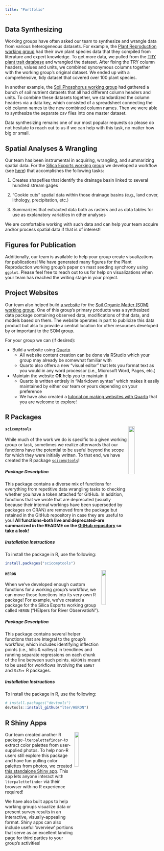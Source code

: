 ```yaml
---
title: "Portfolio"
---
```


## Data Synthesizing

Working groups have often asked our team to synthesize and wrangle data from various heterogeneous datasets. For example, the [Plant Reproduction working group](https://lternet.edu/working-groups/identifying-environmental-drivers-of-plant-reproduction-across-lter-sites/) had their own plant species data that they compiled from literature and expert knowledge. To get more data, we pulled from the [TRY plant trait database](https://www.try-db.org/TryWeb/Home.php) and wrangled the dataset. After fixing the TRY column headers, values and units, we combined synonymous columns together with the working group's original dataset. We ended up with a comprehensive, tidy dataset that covered over 100 plant species. 

In another example, the [Soil Phosphorus working group](https://lternet.edu/working-groups/soil-p-control-of-c-and-n/) had gathered a bunch of soil nutrient datasets that all had different column headers and units. To combine these datasets together, we standardized the column headers via a data key, which consisted of a spreadsheet connecting the old column names to the new combined column names. Then we were able to synthesize the separate csv files into one master dataset. 

Data synthesizing remains one of our most popular requests so please do not hesitate to reach out to us if we can help with this task, no matter how big or small. 

## Spatial Analyses & Wrangling

Our team has been instrumental in acquiring, wrangling, and summarizing spatial data. For the [Silica Exports working group](https://lternet.edu/working-groups/from-poles-to-tropics-a-multi-biome-synthesis-investigating-the-controls-on-river-si-exports/) we developed a workflow (see [here](https://github.com/lter/lterwg-si-export)) that accomplishes the following tasks:

1. Creates shapefiles that identify the drainage basin linked to several hundred stream gages

2. "Cookie cuts" spatial data within those drainage basins (e.g., land cover, lithology, precipitation, etc.)

3. Summarizes that extracted data both as rasters and as data tables for use as explanatory variables in other analyses

We are comfortable working with such data and can help your team acquire and/or process spatial data if that is of interest!

## Figures for Publication

Additionally, our team is available to help your group create visualizations for publications! We have generated many figures for the Plant Reproduction working group's paper on mast seeding synchrony using `ggplot`. Please feel free to reach out to us for help on visualizations when your team has reached the writing stage in your project.  

## Project Websites

Our team also helped build [a website](https://lter.github.io/som-website/index.html) for the [Soil Organic Matter (SOM) working group](https://lternet.edu/working-groups/advancing-soil-organic-matter-research/). One of this group's primary products was a synthesized data package containing observed data, modifications of that data, and models based on them. The website operates in part to publicize this data product but also to provide a central location for other resources developed by or important to the SOM group. 

For your group we can (if desired):

- Build a website using [Quarto](https://quarto.org/)
    - All website content creation can be done via RStudio which your group may already be somewhat familiar with
    - Quarto also offers a new "visual editor" that lets you format text as you would in any word processor (i.e., Microsoft Word, Pages, etc.)
- Maintain the website **OR** help *you* to maintain it
    - Quarto is written entirely in "Markdown syntax" which makes it easily maintained by either our team or yours depending on your preference
    - We have also created a [tutorial on making websites with Quarto](https://nceas.github.io/scicomp.github.io/tutorials.html#building-a-website-with-quarto) that you are welcome to explore!

## R Packages

<img src = "images/scicomptools_hex.png" align = "right" width = "20%" />

#### `scicomptools`

While much of the work we do is specific to a given working group or task, sometimes we realize afterwards that our functions have the potential to be useful beyond the scope for which they were initially written. To that end, we have created the R package [`scicomptools`](https://github.com/NCEAS/scicomptools#readme)!

##### Package Description

This package contains a diverse mix of functions for everything from repetitive data wrangling tasks to checking whether you have a token attached for GitHub. In addition, functions that we wrote that are deprecated (usually because their internal workings have been superseded by packages on CRAN) are removed from the package but retained in the GitHub repository in case they are useful to you! **All functions--both live and deprecated--are summarized in the README on the [GitHub repository](https://github.com/NCEAS/scicomptools) so take a look!**

##### Installation Instructions

To install the package in R, use the following:

```r
install.packages("scicomptools")
```

<img src = "images/HERON_hex.png" align = "right" width = "17%" />

#### `HERON`

When we've developed enough custom functions for a working group's workflow, we can move those functions into its very own R package! For example, we've created a package for the Silica Exports working group called `HERON` ("HElpers for River ObservatioN"). 

##### Package Description

This package contains several helper functions that are integral to the group's workflow, which includes identifying inflection points (i.e., hills & valleys) in trendlines and running separate regressions on each chunk of the line between such points. `HERON` is meant to be used for workflows involving the `EGRET` and `SiZer` R packages.

##### Installation Instructions

To install the package in R, use the following:

```r
# install.packages("devtools")
devtools::install_github("lter/HERON")
```

## R Shiny Apps

<img src = "images/lterpalettefinder_hex.png" align = "right" width = "17%" />

Our team created another R package--`lterpalettefinder`--to extract color palettes from user-supplied photos. To help non-R users still explore this package and have fun pulling color palettes from photos, we created [this standalone Shiny app](https://cosima.nceas.ucsb.edu/lterpalettefinder-shiny/). This app lets anyone interact with `lterpalettefinder` via their browser with no R experience required!

We have also built apps to help working groups visualize data or present survey results in an interactive, visually-appealing format. Shiny apps can also include useful 'overview' portions that serve as an excellent landing page for third parties to your group's activities!


